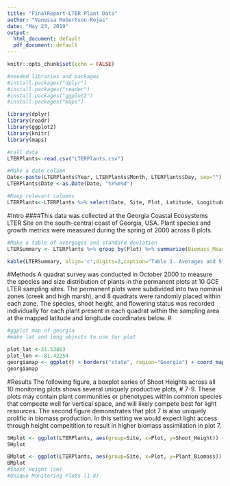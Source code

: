 ```yaml
---
title: "FinalReport-LTER Plant Data"
author: "Vanessa Robertson-Rojas"
date: "May 23, 2019"
output:
  html_document: default
  pdf_document: default
---
```


```r
knitr::opts_chunk$set(echo = FALSE)

#needed libraries and packages
#install.packages("dplyr")
#install.packages("reader")
#install.packages("ggplot2")
#install.packages("maps")

library(dplyr)
library(readr)
library(ggplot2)
library(knitr)
library(maps)

#call data
LTERPlants<-read.csv("LTERPlants.csv")

#Make a date column
Date<-paste(LTERPlants$Year, LTERPlants$Month, LTERPlants$Day, sep="")
LTERPlants$Date <-as.Date(Date, "%Y%m%d")

#Keep relevant columns 
LTERPlants<-LTERPlants %>% select(Date, Site, Plot, Latitude, Longitude, Species_Code, Plant_Biomass, Shoot_Height)

```
#Intro
####This data was collected at the Georgia Coastal Ecosystems LTER Site on the south-central coast of Georgia, USA. Plant species and growth metrics were measured during the spring of 2000 across 8 plots. 

```r


#Make a table of avergages and standard deviation 
LTERSummary <- LTERPlants %>% group_by(Plot) %>% summarize(Biomass_Mean = mean(Plant_Biomass, na.rm=T), Biomass_StdDev = sd(Plant_Biomass, na.rm=T), ShootHeight_Mean = mean(Shoot_Height, na.rm=T), ShootHeight_StdDev = sd(Shoot_Height, na.rm=T))

kable(LTERSummary, align='c',digits=2,caption="Table 1. Averages and Standard Deviations of Plant Biomass and Shoot Height.")

```

#Methods
	A quadrat survey was conducted in October 2000 to measure the species and size distribution of plants in the permanent plots at 10 GCE LTER sampling sites. The permanent plots were subdivided into two nominal zones (creek and high marsh), and 8 quadrats were randomly placed within each zone. The species, shoot height, and flowering status was recorded individually for each plant present in each quadrat within the sampling area at the mapped latitude and longitude coordinates below. 
#
```r

#ggplot map of georgia
#make lat and long objects to use for plot

plot_lat <-31.53863
plot_lon <--81.42254
georgiamap <- ggplot() + borders("state", region="Georgia") + coord_map("gilbert") + theme_grey() + geom_point(aes(x=plot_lon, y=plot_lat))
georgiamap


```

#Results
The following figure, a boxplot series of Shoot Heights across all 10 monitoring plots shows several uniquely productive plots, # 7-9. These plots may contain plant communities or phenotypes within common species that compeete well for vertical space, and will likely compete best for light resources. The second figure demonstrates that plot 7 is also uniquely prolific in biomass production. In this setting we would expect light access through height compeitition to result in higher biomass assimilation in plot 7. 
```r

SHplot <- ggplot(LTERPlants, aes(group=Site, x=Plot, y=Shoot_Height)) + geom_boxplot() + ggtitle("Boxplot of Shoot Height by Plot #") + theme_bw() + scale_x_discrete(name = "Unique Monitoring Plots") + scale_y_continuous(name = "Shoot Height (cm)")
SHplot

BMplot <- ggplot(LTERPlants, aes(group=Site, x=Plot, y=Plant_Biomass)) + geom_boxplot() + ggtitle("Boxplot of Plant Biomass by Plot #") + theme_bw() + scale_x_discrete(name = "Unique Monitoring Plots") + scale_y_continuous(name = "Plant Biomass (g)")
BMplot
#Shoot Height (cm) 
#Unique Monitoring Plots (1-8)


```



